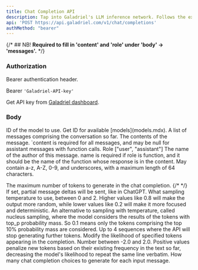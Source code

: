 ```yaml
---
title: Chat Completion API
description: Tap into Galadriel's LLM inference network. Follows the exact schema as OpenAI's chat completion API.
api: 'POST https://api.galadriel.com/v1/chat/completions'
authMethod: "bearer"
---
```


{/* ## NB!
**Required to fill in 'content' and 'role' under 'body' -> 'messages'.** */}

<h3>Authorization</h3>
<ResponseField name="Authorization" type="string" required>
  Bearer authentication header.
  
  Bearer `'Galadriel-API-key'`
  
  Get API key from [Galadriel dashboard](https://dashboard.galadriel.com/login).
</ResponseField>

<h3>Body</h3>
<ParamField body="model" initialValue="mistral-7b-instruct" type="string" required>ID of the model to use. Get ID for available [models](models.mdx).</ParamField>

<ParamField body="messages" type="array" required>
  A list of messages comprising the conversation so far.
  <Expandable title="Message" defaultOpen>
    <ParamField body="content" placeholder="Hello!" type="string" required>The contents of the message. `content is required for all messages, and may be null for assistant messages with function calls.</ParamField>
    <ParamField body="role" placeholder="user" type="string" required>Role ["user", "assistant"]</ParamField>
    <ParamField body="name" type="string">The name of the author of this message. name is required if role is function, and it should be the name of the function whose response is in the content. May contain a-z, A-Z, 0-9, and underscores, with a maximum length of 64 characters.</ParamField>
  </Expandable>
</ParamField>

<ParamField body="max_tokens" type="integer">The maximum number of tokens to generate in the chat completion.</ParamField>
{/* <ParamField body="user" type="string"></ParamField> */}
<ParamField body="stream" type="boolean">If set, partial message deltas will be sent, like in ChatGPT.</ParamField>
<ParamField body="temperture" type="number">What sampling temperature to use, between 0 and 2. Higher values like 0.8 will make the output more random, while lower values like 0.2 will make it more focused and deterministic.</ParamField>
<ParamField body="top_p" type="number">An alternative to sampling with temperature, called nucleus sampling, where the model considers the results of the tokens with top_p probability mass. So 0.1 means only the tokens comprising the top 10% probability mass are considered.</ParamField>
<ParamField body="presence_penalty" type="number">Up to 4 sequences where the API will stop generating further tokens.</ParamField>
<ParamField body="logit_bias" type="object">Modify the likelihood of specified tokens appearing in the completion.</ParamField>
<ParamField body="frequency_penalty" type="string">Number between -2.0 and 2.0. Positive values penalize new tokens based on their existing frequency in the text so far, decreasing the model's likelihood to repeat the same line verbatim.</ParamField>
<ParamField body="false" type="integer">How many chat completion choices to generate for each input message.</ParamField>